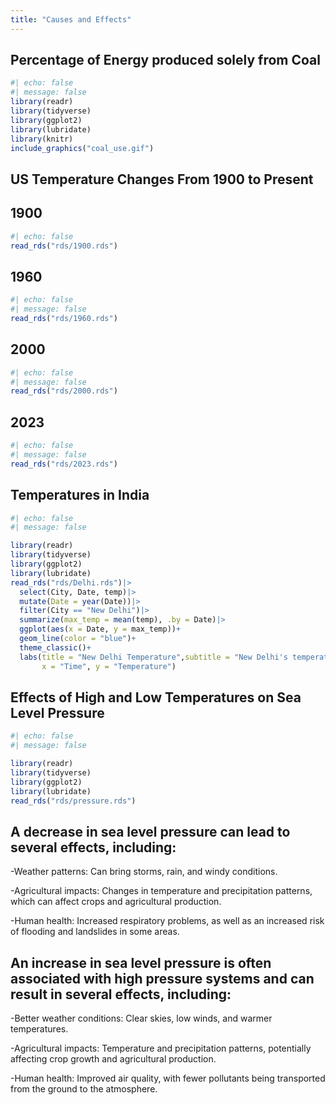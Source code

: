 ```yaml
---
title: "Causes and Effects"
---
```

## Percentage of Energy produced solely from Coal

```r
#| echo: false
#| message: false
library(readr)
library(tidyverse)
library(ggplot2)
library(lubridate)
library(knitr)
include_graphics("coal_use.gif")
```





## US Temperature Changes From 1900 to Present
## 1900
```r
#| echo: false
read_rds("rds/1900.rds")
```
 
## 1960
```r
#| echo: false
#| message: false
read_rds("rds/1960.rds")
```

## 2000
```r
#| echo: false
#| message: false
read_rds("rds/2000.rds")
```

## 2023
```r
#| echo: false
#| message: false
read_rds("rds/2023.rds")
```

## Temperatures in India 

```r
#| echo: false
#| message: false

library(readr)
library(tidyverse)
library(ggplot2)
library(lubridate)
read_rds("rds/Delhi.rds")|>
  select(City, Date, temp)|>
  mutate(Date = year(Date))|>
  filter(City == "New Delhi")|>
  summarize(max_temp = mean(temp), .by = Date)|>
  ggplot(aes(x = Date, y = max_temp))+
  geom_line(color = "blue")+
  theme_classic()+
  labs(title = "New Delhi Temperature",subtitle = "New Delhi's temperatures decreased by 1 degree celsius from 2018-2020",
       x = "Time", y = "Temperature")
```



## Effects of High and Low Temperatures on Sea Level Pressure

```r
#| echo: false
#| message: false

library(readr)
library(tidyverse)
library(ggplot2)
library(lubridate)
read_rds("rds/pressure.rds")

```



## A decrease in sea level pressure can lead to several effects, including:

-Weather patterns: Can bring storms, rain, and windy conditions.

-Agricultural impacts: Changes in temperature and precipitation patterns, which can affect crops and agricultural production.

-Human health:  Increased respiratory problems, as well as an increased risk of flooding and landslides in some areas.


## An increase in sea level pressure is often associated with high pressure systems and can result in several effects, including:

-Better weather conditions: Clear skies, low winds, and warmer temperatures.

-Agricultural impacts: Temperature and precipitation patterns, potentially affecting crop growth and agricultural production.

-Human health: Improved air quality, with fewer pollutants being transported from the ground to the atmosphere.





